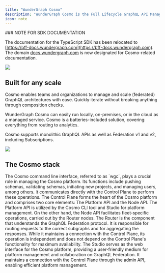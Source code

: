 ```yaml
---
title: "WunderGraph Cosmo"
description: "WunderGraph Cosmo is the Full Lifecycle GraphQL API Management Solution to manage Federated Graphs at scale. Composition checks, routing, analytics, and distributed tracing all in one platform."
icon: note
---
```


<Note>
### NOTE FOR SDK DOCUMENTATION

The documentation for the TypeScript SDK has been relocated to [https://bff-docs.wundergraph.com](https://bff-docs.wundergraph.com). The domain [docs.wundergraph.com](https://docs.wundergraph.com) is now designated for Cosmo-related documentation.

</Note>

<Frame>
  <img src="/images/image-1.png" />
</Frame>

## Built for any scale

Cosmo enables teams and organizations to manage and scale (federated) GraphQL architectures with ease. Quickly iterate without breaking anything through composition checks.

WunderGraph Cosmo can easily run locally, on-premises, or in the cloud as a managed service. Cosmo is a batteries-included solution, covering everything from routing to analytics.

Cosmo supports monolithic GraphQL APIs as well as Federation v1 and v2, including Subscriptions.

<Frame caption="The Core Components">
  <img src="/images/image-2.png" />
</Frame>

## **The Cosmo stack**

<CardGroup>
  <Card title="CLI" icon="terminal" href="/cli/intro">
    The Cosmo command line interface, referred to as `wgc`, plays a crucial role
    in managing the Cosmo platform. Its functions include pushing schemas,
    validating schemas, initiating new projects, and managing users, among
    others. It communicates directly with the Control Plane to perform these
    operations.
  </Card>
  <Card title="Control Plane" icon="server" href="/control-plane/intro">
    The Control Plane forms the heart of the Cosmo platform and comprises two
    core elements: The Platform API and the Node API. The Platform API is
    utilized by the Cosmo CLI tool and Studio for platform management. On the
    other hand, the Node API facilitates fleet-specific operations, carried out
    by the Router nodes.
  </Card>
  <Card title="Router" icon="router" href="/router/intro">
    The Router is the component that understands the GraphQL Federation
    protocol. It is responsible for routing requests to the correct subgraphs
    and for aggregating the responses. While it maintains a connection with the
    Control Plane, its operation is independent and does not depend on the
    Control Plane's functionality for maximum availability.
  </Card>
  <Card title="Studio" icon="microphone-lines" href="/studio/intro">
    The Studio serves as the web interface for the Cosmo platform, providing a
    user-friendly medium for platform management and collaboration on GraphQL
    Federation. It maintains a connection with the Control Plane through the
    admin API, enabling efficient platform management.
  </Card>
</CardGroup>
